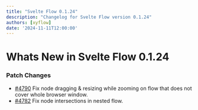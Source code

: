 ```yaml
---
title: "Svelte Flow 0.1.24"
description: "Changelog for Svelte Flow version 0.1.24"
authors: [xyflow]
date: '2024-11-11T12:00:00'
---
```

# Whats New in Svelte Flow 0.1.24
### Patch Changes
-   [#4790](https://github.com/xyflow/xyflow/pull/4790) Fix node dragging & resizing while zooming on flow that does not cover whole browser window.
-   [#4782](https://github.com/xyflow/xyflow/pull/4782) Fix node intersections in nested flow.

